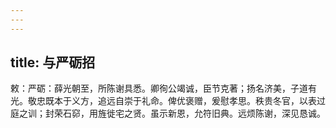 ```yaml
---
---
---
```

title: 与严砺招
---



敕：严砺：薛光朝至，所陈谢具悉。卿徇公竭诚，臣节克著；扬名济美，子道有光。敬忠既本于义方，追远自崇于礼命。俾优褒赠，爰慰孝思。秩贵冬官，以表过庭之训；封荣石窌，用旌徙宅之贤。虽示新恩，允符旧典。远烦陈谢，深见恳诚。